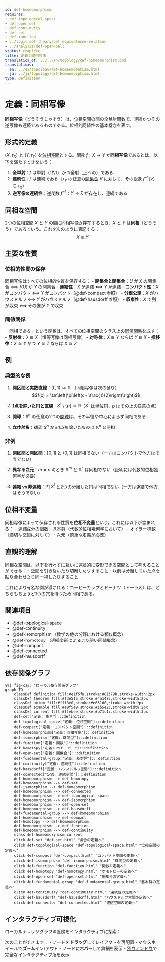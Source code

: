 ```yaml
---
id: def-homeomorphism
requires:
- def-topological-space
- def-open-set
- def-continuity
- def-set
- def-function
- ../logic-set-theory/def-equivalence-relation
- ../analysis/def-open-ball
status: complete
title: 定義：同相写像
translation_of: ../../en/topology/def-homeomorphism.qmd
translations:
  en: ../en/topology/def-homeomorphism.html
  ja: ../ja/topology/def-homeomorphism.html
type: Definition
---
```


# 定義：同相写像 {#def-homeomorphism}

**同相写像**（どうそうしゃぞう）は、[位相空間](def-topological-space.qmd)の間の全単射[関数](../logic-set-theory/def-function.qmd)で、連続かつその逆写像も連続であるものである。位相的同値性の基本概念を表す。

## 形式的定義

$(X, \tau_X)$ と $(Y, \tau_Y)$ を[位相空間](def-topological-space.qmd)とする。関数 $f: X \to Y$ が**同相写像**であるとは、以下を満たすときをいう：

1. **全単射**：$f$ は単射（1対1）かつ全射（上への）である
2. **連続性**：$f$ は連続である（$\tau_Y$ の任意の[開集合](def-open-set.qmd) $V$ に対して、その逆像 $f^{-1}(V) \in \tau_X$）
3. **逆写像の連続性**：逆関数 $f^{-1}: Y \to X$ が存在し、連続である

## 同相な空間

2つの位相空間 $X$ と $Y$ の間に同相写像が存在するとき、$X$ と $Y$ は**同相**（どうそう）であるという。これを次のように表記する：
$$X \cong Y$$

## 主要な性質

### 位相的性質の保存

同相写像はすべての位相的性質を保存する：
- **開集合と閉集合**：$U$ が $X$ の開集合 ⟺ $f(U)$ が $Y$ の開集合
- **連結性**：$X$ が連結 ⟺ $Y$ が連結
- **コンパクト性**：$X$ がコンパクト ⟺ $Y$ がコンパクト（@def-compact 参照）
- **分離公理**：$X$ がハウスドルフ ⟺ $Y$ がハウスドルフ（@def-hausdorff 参照）
- **収束性**：$X$ で列が収束 ⟺ その像が $Y$ で収束

### 同値関係

「同相である」という関係は、すべての位相空間のクラス上の[同値関係](../logic-set-theory/def-equivalence-relation.qmd)を成す：
- **反射律**：$X \cong X$（恒等写像は同相写像）
- **対称律**：$X \cong Y$ ならば $Y \cong X$
- **推移律**：$X \cong Y$ かつ $Y \cong Z$ ならば $X \cong Z$

## 例

### 典型的な例

1. **開区間と実数直線**：$(0,1) \cong \mathbb{R}$ （同相写像は次の通り）
   $$f(x) = \tan\left(\pi\left(x - \frac{1}{2}\right)\right)$$

2. **1点を除いた円と直線**：$S^1 \setminus \{p\} \cong \mathbb{R}$（$S^1$ は単位円、$p$ はその上の任意の点）

3. **開球**：$\mathbb{R}^n$ の任意の2つの[開球](../analysis/def-open-ball.qmd)は、その半径や中心によらず同相である

4. **立体射影**：球面 $S^n$ から1点を除いたものは $\mathbb{R}^n$ と同相

### 非例

1. **閉区間と開区間**：$[0,1]$ と $(0,1)$ は同相でない（一方はコンパクトで他方はそうでない）

2. **異なる次元**：$m \neq n$ のとき $\mathbb{R}^m$ と $\mathbb{R}^n$ は同相でない（証明には代数的位相幾何学が必要）

3. **連結 vs 非連結**：円 $S^1$ と2つの分離した円は同相でない（一方は連結で他方はそうでない）

## 位相不変量

同相写像によって保存される性質を**位相不変量**という。これには以下が含まれる：
- 連結成分の個数
- [基本群](def-fundamental-group.qmd)（代数的位相幾何学において）
- オイラー標数（適切な空間に対して）
- 次元（慎重な定義が必要）

## 直観的理解

同相な空間は、以下を行わずに互いに連続的に変形できる空間として考えることができる：
- 空間を引き裂いたり切断したりすること
- 以前は分離していた点を貼り合わせたり同一視したりすること

これにより有名な例が導かれる：コーヒーカップとドーナツ（トーラス）は、どちらもちょうど1つの穴を持つため同相である。

## 関連項目

- @def-topological-space
- @def-continuity
- @def-isomorphism （数学の他の分野における類似概念）
- @def-homotopy （連続変形によるより弱い同値概念）
- @def-compact
- @def-connected
- @def-hausdorff

## 依存関係グラフ

```mermaid
%%| fig-cap: "ローカル依存関係グラフ"
graph TD
    classDef definition fill:#e1f5fe,stroke:#01579b,stroke-width:2px
    classDef theorem fill:#f3e5f5,stroke:#4a148c,stroke-width:2px
    classDef axiom fill:#fff3e0,stroke:#e65100,stroke-width:2px
    classDef example fill:#e8f5e9,stroke:#1b5e20,stroke-width:2px
    classDef current fill:#ffebee,stroke:#b71c1c,stroke-width:3px
    def-set["定義: 集合"]:::definition
    def-topological-space["定義: 位相空間"]:::definition
    def-compact["定義: コンパクト空間"]:::definition
    def-homeomorphism["定義：同相写像"]:::definition
    def-isomorphism["定義: 群同型"]:::definition
    def-function["定義: 関数"]:::definition
    def-homotopy["定義: ホモトピー"]:::definition
    def-open-set["定義: 開集合"]:::definition
    def-fundamental-group["定義: 基本群"]:::definition
    def-continuity["定義: 連続性"]:::definition
    def-hausdorff["定義: ハウスドルフ空間"]:::definition
    def-connected["定義: 連結空間"]:::definition
    def-homeomorphism --> def-homotopy
    def-homeomorphism --> def-set
    def-isomorphism --> def-homeomorphism
    def-homeomorphism --> def-connected
    def-homeomorphism --> def-topological-space
    def-homeomorphism --> def-isomorphism
    def-homeomorphism --> def-open-set
    def-homeomorphism --> def-hausdorff
    def-fundamental-group --> def-homeomorphism
    def-homeomorphism --> def-compact
    def-homotopy --> def-homeomorphism
    def-homeomorphism --> def-function
    def-homeomorphism --> def-continuity
    class def-homeomorphism current
    click def-set "def-set.html" "集合の定義へ"
    click def-topological-space "def-topological-space.html" "位相空間の定義へ"
    click def-compact "def-compact.html" "コンパクト空間の定義へ"
    click def-isomorphism "def-isomorphism.html" "群同型の定義へ"
    click def-function "def-function.html" "関数の定義へ"
    click def-homotopy "def-homotopy.html" "ホモトピーの定義へ"
    click def-open-set "def-open-set.html" "開集合の定義へ"
    click def-fundamental-group "def-fundamental-group.html" "基本群の定義へ"
    click def-continuity "def-continuity.html" "連続性の定義へ"
    click def-hausdorff "def-hausdorff.html" "ハウスドルフ空間の定義へ"
    click def-connected "def-connected.html" "連結空間の定義へ"
```

## インタラクティブ可視化

ローカルナレッジグラフの近傍をインタラクティブに探索：

::: {.graph-viz data-id="def-homeomorphism" data-width="700" data-height="500"}
:::

次のことができます：
- ノードを**ドラッグ**してレイアウトを再配置
- マウスホイールで**ズーム**イン/アウト
- ノードに**ホバー**して詳細を表示
- [別ウィンドウ](../../output/interactive/ja/def-homeomorphism.html){target="_blank"}で完全なインタラクティブ版を表示
